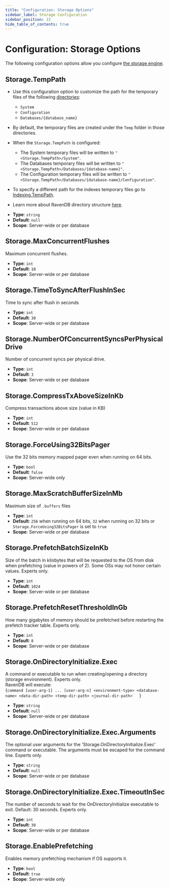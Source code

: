 ```yaml
---
title: "Configuration: Storage Options"
sidebar_label: Storage Configuration
sidebar_position: 22
hide_table_of_contents: true
---
```



# Configuration: Storage Options

The following configuration options allow you configure [the storage engine](../../server/storage/storage-engine.mdx).

## Storage.TempPath

* Use this configuration option to customize the path for the temporary files of the following [directories](../../server/storage/directory-structure.mdx):
  * `System`
  * `Configuration` 
  * `Databases/{database_name}`

* By default, the temporary files are created under the `Temp` folder in those directories.

* When the `Storage.TempPath` is configured:  

  * The System temporary files will be written to `"<Storage.TempPath>/System"`.  
  * The Databases temporary files will be written to `"<Storage.TempPath>/Databases/{database-name}"`.  
  * The Configuration temporary files will be written to `"<Storage.TempPath>/Databases/{database-name}/Configuration"`.  

* To specify a different path for the indexes temporary files go to [Indexing.TempPath](../../server/configuration/indexing-configuration.mdx#indexing.temppath).  

* Learn more about RavenDB directory structure [here](../../server/storage/directory-structure.mdx).  
- **Type**: `string`
- **Default**: `null`
- **Scope**: Server-wide or per database



## Storage.MaxConcurrentFlushes

Maximum concurrent flushes.

- **Type**: `int`
- **Default**: `10`
- **Scope**: Server-wide or per database



## Storage.TimeToSyncAfterFlushInSec

Time to sync after flush in seconds

- **Type**: `int`
- **Default**: `30`
- **Scope**: Server-wide or per database



## Storage.NumberOfConcurrentSyncsPerPhysicalDrive

Number of concurrent syncs per physical drive.

- **Type**: `int`
- **Default**: `3`
- **Scope**: Server-wide or per database



## Storage.CompressTxAboveSizeInKb

Compress transactions above size (value in KB)

- **Type**: `int`
- **Default**: `512`
- **Scope**: Server-wide or per database



## Storage.ForceUsing32BitsPager

Use the 32 bits memory mapped pager even when running on 64 bits.

- **Type**: `bool`
- **Default**: `false`
- **Scope**: Server-wide only



## Storage.MaxScratchBufferSizeInMb

Maximum size of `.buffers` files

- **Type**: `int`
- **Default**: `256` when running on 64 bits, `32` when running on 32 bits or `Storage.ForceUsing32BitsPager` is set to `true`
- **Scope**: Server-wide or per database




## Storage.PrefetchBatchSizeInKb

Size of the batch in kilobytes that will be requested to the OS from disk when prefetching (value in powers of 2). Some OSs may not honor certain values. Experts only.

- **Type**: `int`
- **Default**: `1024`
- **Scope**: Server-wide or per database



## Storage.PrefetchResetThresholdInGb

How many gigabytes of memory should be prefetched before restarting the prefetch tracker table. Experts only.

- **Type**: `int`
- **Default**: `8`
- **Scope**: Server-wide or per database



## Storage.OnDirectoryInitialize.Exec

A command or executable to run when creating/opening a directory (storage environment). Experts only.  
RavenDB will execute:  
<TabItem value="plain" label="plain">
<CodeBlock language="plain">
{`command [user-arg-1] ... [user-arg-n] <environment-type> <database-name> <data-dir-path> <temp-dir-path> <journal-dir-path>  
`}
</CodeBlock>
</TabItem>

- **Type**: `string`
- **Default**: `null`
- **Scope**: Server-wide or per database



## Storage.OnDirectoryInitialize.Exec.Arguments

The optional user arguments for the 'Storage.OnDirectoryInitialize.Exec' command or executable. The arguments must be escaped for the command line. Experts only.  

- **Type**: `string`
- **Default**: `null`
- **Scope**: Server-wide or per database



## Storage.OnDirectoryInitialize.Exec.TimeoutInSec

The number of seconds to wait for the OnDirectoryInitialize executable to exit. Default: 30 seconds. Experts only.  

- **Type**: `int`
- **Default**: `30`
- **Scope**: Server-wide or per database



## Storage.EnablePrefetching

Enables memory prefetching mechanism if OS supports it.  

- **Type**: `bool`
- **Default**: `true`
- **Scope**: Server-wide only



